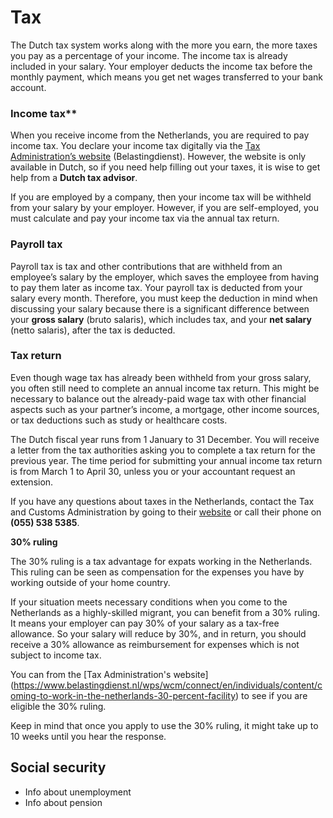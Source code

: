 # Tax
The Dutch tax system works along with the more you earn, the more taxes you pay as a percentage of your income. The income tax is already included in your salary. Your employer deducts the income tax before the monthly payment, which means you get net wages transferred to your bank account. 

### Income tax**
When you receive income from the Netherlands, you are required to pay income tax. You declare your income tax digitally via the [Tax Administration’s website](https://www.belastingdienst.nl/wps/wcm/connect/nl/home/home) (Belastingdienst). However, the website is only available in Dutch, so if you need help filling out your taxes, it is wise to get help from a **Dutch tax advisor**.

If you are employed by a company, then your income tax will be withheld from your salary by your employer. However, if you are self-employed, you must calculate and pay your income tax via the annual tax return.

### Payroll tax
Payroll tax is tax and other contributions that are withheld from an employee’s salary by the employer, which saves the employee from having to pay them later as income tax. Your payroll tax is deducted from your salary every month. Therefore, you must keep the deduction in mind when discussing your salary because there is a significant difference between your **gross salary** (bruto salaris), which includes tax, and your **net salary** (netto salaris), after the tax is deducted.

### Tax return
Even though wage tax has already been withheld from your gross salary, you often still need to complete an annual income tax return. This might be necessary to balance out the already-paid wage tax with other financial aspects such as your partner’s income, a mortgage, other income sources, or tax deductions such as study or healthcare costs.   

The Dutch fiscal year runs from 1 January to 31 December. You will receive a letter from the tax authorities asking you to complete a tax return for the previous year. The time period for submitting your annual income tax return is from March 1 to April 30, unless you or your accountant request an extension. 

If you have any questions about taxes in the Netherlands, contact the Tax and Customs Administration by going to their [website](www.belastingdienst.nl) or call their phone on **(055) 538 5385**.

**30% ruling**

The 30% ruling is a tax advantage for expats working in the Netherlands. This ruling can be seen as compensation for the expenses you have by working outside of your home country.

If your situation meets necessary conditions when you come to the Netherlands as a highly-skilled migrant, you can benefit from a 30% ruling. It means your employer can pay 30% of your salary as a tax-free allowance. So your salary will reduce by 30%, and in return, you should receive a 30% allowance as reimbursement for expenses which is not subject to income tax.

You can from the [Tax Administration's website] (https://www.belastingdienst.nl/wps/wcm/connect/en/individuals/content/coming-to-work-in-the-netherlands-30-percent-facility) to see if you are eligible the 30% ruling. 

<callout>
  Keep in mind that once you apply to use the 30% ruling, it might take up to 10 weeks until you hear the response. 
</callout>

## Social security 
- Info about unemployment
- Info about pension 